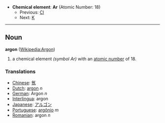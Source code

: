 *'''Chemical element''': '''Ar''' (Atomic Number: 18)
**Previous: [[Chlorine|Cl]]
**Next: [[Potassium|K]]
----
== Noun ==
'''argon''' ([[en:Argon|Wikipedia:Argon]])

# a chemical element ''(symbol Ar)'' with an [[atomic number]] of 18.

===Translations===
*[[Chinese]]: [[氬]]
*[[Dutch]]: [[argon]] ''n''
*[[German]]: Argon ''n''
*[[Interlingua]]: argon
*[[Japanese]]: [[アルゴン]]
*[[Portuguese]]: [[argônio]] ''m''
*[[Romanian]]: argon ''n''